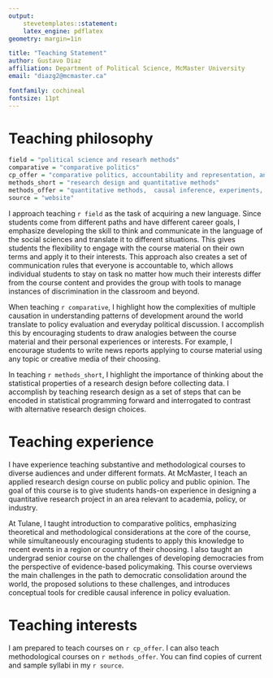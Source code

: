 ```yaml
---
output: 
    stevetemplates::statement:
    latex_engine: pdflatex
geometry: margin=1in

title: "Teaching Statement"
author: Gustavo Diaz
affiliation: Department of Political Science, McMaster University
email: "diazg2@mcmaster.ca"

fontfamily: cochineal
fontsize: 11pt
---
```


# Teaching philosophy

```r
field = "political science and researh methods"
comparative = "comparative politics"
cp_offer = "comparative politics, accountability and representation, and the politics of the Global South"
methods_short = "research design and quantitative methods"
methods_offer = "quantitative methods,  causal inference, experiments, and computational social science"
source = "website"
```


I approach teaching `r field` as the task of acquiring a new language. Since students come from different paths and have different career goals, I emphasize developing the skill to think and communicate in the language of the social sciences and translate it to different situations. This gives students the flexibility to engage with the course material on their own terms and apply it to their interests. This approach also creates a set of communication rules that everyone is accountable to, which allows individual students to stay on task no matter how much their interests differ from the course content and provides the group with tools to manage instances of discrimination in the classroom and beyond.

When teaching `r comparative`, I highlight how the complexities of multiple causation in understanding patterns of development around the world translate to policy evaluation and everyday political discussion. I accomplish this by encouraging students to draw analogies between the course material and their personal experiences or interests. For example, I encourage students to write news reports applying to course material using any topic or creative media of their choosing.

In teaching `r methods_short`, I highlight the importance of thinking about the statistical properties of a research design before collecting data. I accomplish by teaching research design as a set of steps that can be encoded in statistical programming forward and interrogated to contrast with alternative research design choices.

# Teaching experience

I have experience teaching substantive and methodological courses to diverse audiences and under different formats. At McMaster, I teach an applied research design course on public policy and public opinion. The goal of this course is to give students hands-on experience in designing a quantitative research project in an area relevant to academia, policy, or industry. 

At Tulane, I taught introduction to comparative politics, emphasizing theoretical and methodological considerations at the core of the course, while simultaneously encouraging students to apply this knowledge to recent events in a region or country of their choosing. I also taught an undergrad senior course on the challenges of developing democracies from the perspective of evidence-based policymaking. This course overviews the main challenges in the path to democratic consolidation around the world, the proposed solutions to these challenges, and introduces conceptual tools for credible causal inference in policy evaluation.

# Teaching interests

I am prepared to teach courses on `r cp_offer`. I can also teach methodological courses on `r methods_offer`. You can find copies of current and sample syllabi in my `r source`.